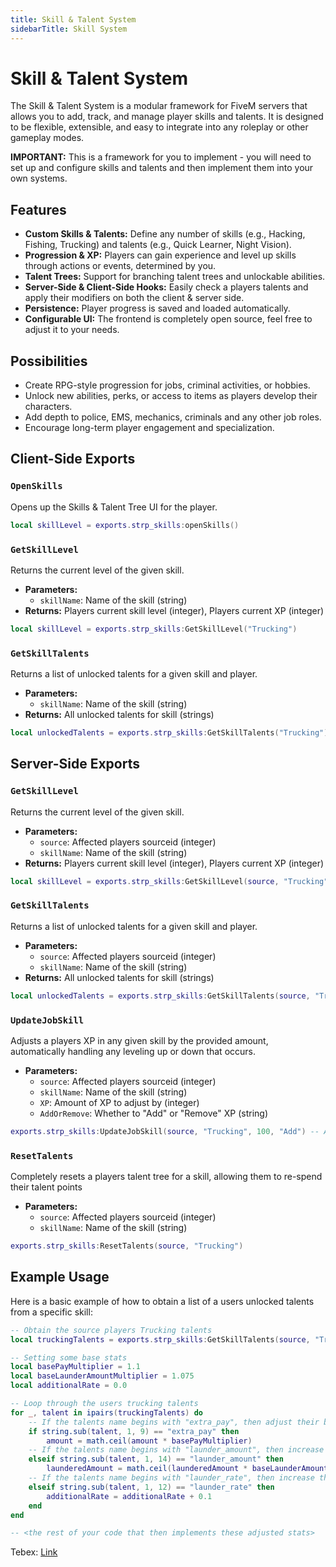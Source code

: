 ```yaml
---
title: Skill & Talent System
sidebarTitle: Skill System
---
```


# Skill & Talent System

The Skill & Talent System is a modular framework for FiveM servers that allows you to add, track, and manage player skills and talents. It is designed to be flexible, extensible, and easy to integrate into any roleplay or other gameplay modes.

**IMPORTANT:** This is a framework for you to implement - you will need to set up and configure skills and talents and then implement them into your own systems.

## Features

- **Custom Skills & Talents:** Define any number of skills (e.g., Hacking, Fishing, Trucking) and talents (e.g., Quick Learner, Night Vision).
- **Progression & XP:** Players can gain experience and level up skills through actions or events, determined by you.
- **Talent Trees:** Support for branching talent trees and unlockable abilities.
- **Server-Side & Client-Side Hooks:** Easily check a players talents and apply their modifiers on both the client & server side.
- **Persistence:** Player progress is saved and loaded automatically.
- **Configurable UI:** The frontend is completely open source, feel free to adjust it to your needs.

## Possibilities

- Create RPG-style progression for jobs, criminal activities, or hobbies.
- Unlock new abilities, perks, or access to items as players develop their characters.
- Add depth to police, EMS, mechanics, criminals and any other job roles.
- Encourage long-term player engagement and specialization.

## Client-Side Exports
### `OpenSkills`
Opens up the Skills & Talent Tree UI for the player.

```lua
local skillLevel = exports.strp_skills:openSkills()
```

### `GetSkillLevel`
Returns the current level of the given skill.

- **Parameters:**
  - `skillName`: Name of the skill (string)
- **Returns:** Players current skill level (integer), Players current XP (integer)

```lua
local skillLevel = exports.strp_skills:GetSkillLevel("Trucking")
```

### `GetSkillTalents`
Returns a list of unlocked talents for a given skill and player.

- **Parameters:**
  - `skillName`: Name of the skill (string)
- **Returns:** All unlocked talents for skill (strings)

```lua
local unlockedTalents = exports.strp_skills:GetSkillTalents("Trucking")
```

## Server-Side Exports
### `GetSkillLevel`
Returns the current level of the given skill.

- **Parameters:**
  - `source`: Affected players sourceid (integer)
  - `skillName`: Name of the skill (string)
- **Returns:** Players current skill level (integer), Players current XP (integer)

```lua
local skillLevel = exports.strp_skills:GetSkillLevel(source, "Trucking")
```

### `GetSkillTalents`
Returns a list of unlocked talents for a given skill and player.

- **Parameters:**
  - `source`: Affected players sourceid (integer)
  - `skillName`: Name of the skill (string)
- **Returns:** All unlocked talents for skill (strings)

```lua
local unlockedTalents = exports.strp_skills:GetSkillTalents(source, "Trucking")
```

### `UpdateJobSkill`
Adjusts a players XP in any given skill by the provided amount, automatically handling any leveling up or down that occurs.

- **Parameters:**
  - `source`: Affected players sourceid (integer)
  - `skillName`: Name of the skill (string)
  - `XP`: Amount of XP to adjust by (integer)
  - `AddOrRemove`: Whether to "Add" or "Remove" XP (string)

```lua
exports.strp_skills:UpdateJobSkill(source, "Trucking", 100, "Add") -- Award the player 100xp
```

### `ResetTalents`
Completely resets a players talent tree for a skill, allowing them to re-spend their talent points

- **Parameters:**
  - `source`: Affected players sourceid (integer)
  - `skillName`: Name of the skill (string)

```lua
exports.strp_skills:ResetTalents(source, "Trucking")
```

## Example Usage

Here is a basic example of how to obtain a list of a users unlocked talents from a specific skill:

```lua
-- Obtain the source players Trucking talents
local truckingTalents = exports.strp_skills:GetSkillTalents(source, "Trucking")

-- Setting some base stats
local basePayMultiplier = 1.1
local baseLaunderAmountMultiplier = 1.075
local additionalRate = 0.0

-- Loop through the users trucking talents
for _, talent in ipairs(truckingTalents) do
    -- If the talents name begins with "extra_pay", then adjust their bonus payment
    if string.sub(talent, 1, 9) == "extra_pay" then
        amount = math.ceil(amount * basePayMultiplier)
    -- If the talents name begins with "launder_amount", then increase the amount of money laundered
    elseif string.sub(talent, 1, 14) == "launder_amount" then
        launderedAmount = math.ceil(launderedAmount * baseLaunderAmountMultiplier)
    -- If the talents name begins with "launder_rate", then increase the ratio of laundered money
    elseif string.sub(talent, 1, 12) == "launder_rate" then
        additionalRate = additionalRate + 0.1
    end
end

-- <the rest of your code that then implements these adjusted stats>
```

Tebex: [Link](https://assets.strp.store/)
